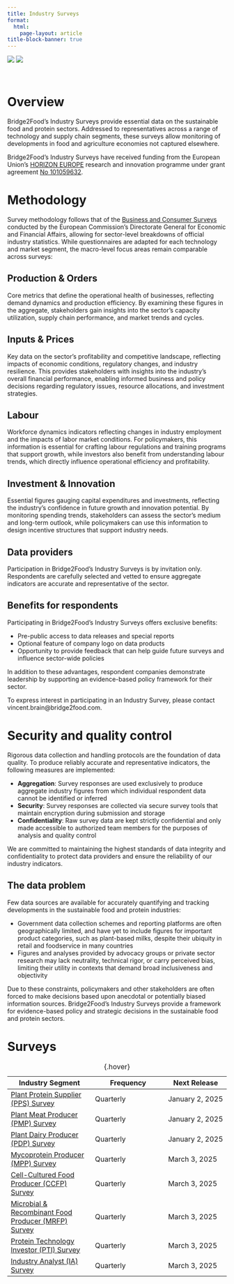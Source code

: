```yaml
---
title: Industry Surveys
format: 
  html:
    page-layout: article
title-block-banner: true
---
```


```{=html}
<div class="grid project-logos">
  <span class="g-col-6 my-auto"><img src="/assets/images/logos/EN_Co-fundedbytheEU_RGB_POS.png" class="img-fluid"></span>
  <span class="g-col-6 my-auto px-5"><img src="/assets/images/logos/giantleaps.png" class="img-fluid"></span>
</div>
```
<br>

# Overview

Bridge2Food's Industry Surveys provide essential data on the sustainable food and protein sectors. Addressed to representatives across a range of technology and supply chain segments, these surveys allow monitoring of developments in food and agriculture economies not captured elsewhere.

Bridge2Food's Industry Surveys have received funding from the European Union's [HORIZON EUROPE](https://research-and-innovation.ec.europa.eu/funding/funding-opportunities/funding-programmes-and-open-calls/horizon-europe_en) research and innovation programme under grant agreement [No 101059632](https://ec.europa.eu/info/funding-tenders/opportunities/portal/screen/opportunities/projects-details/43108390/101059632/HORIZON).

# Methodology

Survey methodology follows that of the [Business and Consumer Surveys](https://economy-finance.ec.europa.eu/economic-forecast-and-surveys/business-and-consumer-surveys_en) conducted by the European Commission's Directorate General for Economic and Financial Affairs, allowing for sector-level breakdowns of official industry statistics. While questionnaires are adapted for each technology and market segment, the macro-level focus areas remain comparable across surveys:

## Production & Orders

Core metrics that define the operational health of businesses, reflecting demand dynamics and production efficiency. By examining these figures in the aggregate, stakeholders gain insights into the sector's capacity utilization, supply chain performance, and market trends and cycles.

## Inputs & Prices

Key data on the sector's profitability and competitive landscape, reflecting impacts of economic conditions, regulatory changes, and industry resilience. This provides stakeholders with insights into the industry's overall financial performance, enabling informed business and policy decisions regarding regulatory issues, resource allocations, and investment strategies.

## Labour

Workforce dynamics indicators reflecting changes in industry employment and the impacts of labor market conditions. For policymakers, this information is essential for crafting labour regulations and training programs that support growth, while investors also benefit from understanding labour trends, which directly influence operational efficiency and profitability.

## Investment & Innovation

Essential figures gauging capital expenditures and investments, reflecting the industry's confidence in future growth and innovation potential. By monitoring spending trends, stakeholders can assess the sector's medium and long-term outlook, while policymakers can use this information to design incentive structures that support industry needs.

::: {.column-screen .bg-light .pb-4 .mt-4}
::: {.column-body}
# Data providers

Participation in Bridge2Food's Industry Surveys is by invitation only. Respondents are carefully selected and vetted to ensure aggregate indicators are accurate and representative of the sector.

## Benefits for respondents

Participating in Bridge2Food's Industry Surveys offers exclusive benefits:

- Pre-public access to data releases and special reports
- Optional feature of company logo on data products
- Opportunity to provide feedback that can help guide future surveys and influence sector-wide policies

In addition to these advantages, respondent companies demonstrate leadership by supporting an evidence-based policy framework for their sector. 

To express interest in participating in an Industry Survey, please contact vincent.brain\@bridge2food.com.
:::
:::


# Security and quality control

Rigorous data collection and handling protocols are the foundation of data quality. To produce reliably accurate and representative indicators, the following measures are implemented:

-   **Aggregation**: Survey responses are used exclusively to produce aggregate industry figures from which individual respondent data cannot be identified or inferred
-   **Security**: Survey responses are collected via secure survey tools that maintain encryption during submission and storage
-   **Confidentiality**: Raw survey data are kept strictly confidential and only made accessible to authorized team members for the purposes of analysis and quality control

We are committed to maintaining the highest standards of data integrity and confidentiality to protect data providers and ensure the reliability of our industry indicators.

::: {.column-screen .bg-light .pb-4 .mt-4}
# The data problem

::: {.column-body}
Few data sources are available for accurately quantifying and tracking developments in the sustainable food and protein industries:

- Government data collection schemes and reporting platforms are often geographically limited, and have yet to include figures for important product categories, such as plant-based milks, despite their ubiquity in retail and foodservice in many countries
- Figures and analyses provided by advocacy groups or private sector research may lack neutrality, technical rigor, or carry perceived bias, limiting their utility in contexts that demand broad inclusiveness and objectivity

Due to these constraints, policymakers and other stakeholders are often forced to make decisions based upon anecdotal or potentially biased information sources. Bridge2Food's Industry Surveys provide a framework for evidence-based policy and strategic decisions in the sustainable food and protein sectors.
:::

:::

# Surveys

| Industry Segment                                                | Frequency | Next Release    |
|--------                                                         | ------- | ------ |
| [Plant Protein Supplier (PPS) Survey](pps.qmd)                  | Quarterly | January 2, 2025 |
| [Plant Meat Producer (PMP) Survey](pmp.qmd)                     | Quarterly | January 2, 2025 |
| [Plant Dairy Producer (PDP) Survey](pdp.qmd)                    | Quarterly | January 2, 2025 |
| [Mycoprotein Producer (MPP) Survey](mpp.qmd)                    | Quarterly | March 3, 2025 |
| [Cell-Cultured Food Producer (CCFP) Survey](ccfp.qmd)           | Quarterly | March 3, 2025 |
| [Microbial & Recombinant Food Producer (MRFP) Survey](mrfp.qmd) | Quarterly | March 3, 2025 |
| [Protein Technology Investor (PTI) Survey](pti.qmd)             | Quarterly | March 3, 2025 |
| [Industry Analyst (IA) Survey](ia.qmd)                          | Quarterly | March 3, 2025 |

: {.hover}
